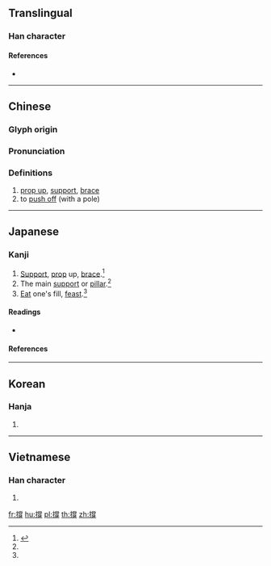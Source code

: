 {{also|撑}}
==Translingual==

===Han character===
{{Han char|rn=64|rad=手|as=12|sn=15|four=59052|canj=QFBH,QFBQ|ids=⿰扌牚}}

====References====
* {{Han ref|kx=0454.030|dkj=12693|dj=0803.190|hdz=31956.060|uh=6490|ud=25744|bh=BCB5|bd=48309}}

----

==Chinese==
{{zh-forms|s=撑}}

===Glyph origin===
{{Han etym}}

===Pronunciation===
{{zh-pron
|m=chēng
|c=caang1,caang3
|mc=
|oc=y
|ma=Zh-cheng.ogg
|cat=v
}}

===Definitions===
{{zh-hanzi}}

# [[prop up]], [[support]], [[brace]]
# to [[push off]] (with a pole)

----

==Japanese==

===Kanji===
{{ja-kanji|grade=|rs=手12}}

# [[support|Support]], [[prop]] up, [[brace]].<ref name="gakken">{{cite-book|year=2002|author=Akiyasu Tōdō [''et al.'']|title=漢字源|ISBN=978-4053008893|passage=撐 撑}}</ref>
# The main [[support]] or [[pillar]].<ref name="gakken"/>
# [[eat|Eat]] one's fill, [[feast]].<ref name="gakken"/>

====Readings====
* {{ja-readings|on=[[ちょう]] (chō)|kun=[[ささえる]] (sasaeru), [[あく]] (aku)}}

====References====
<references/>

----

==Korean==

===Hanja===
{{ko-hanja|hangeul=탱|eumhun=|rv=taeng|mr=t'aeng|y=thayng}}

# {{defn|lang=ko|sort=手12}}

----

==Vietnamese==

===Han character===
{{vi-readings|rs=手12|hanviet=[[sênh]], [[sanh]], [[xênh]], [[xinh]], [[xanh]]}}

# {{defn|lang=vi|sort=手12}}

[[fr:撐]]
[[hu:撐]]
[[pl:撐]]
[[th:撐]]
[[zh:撐]]
